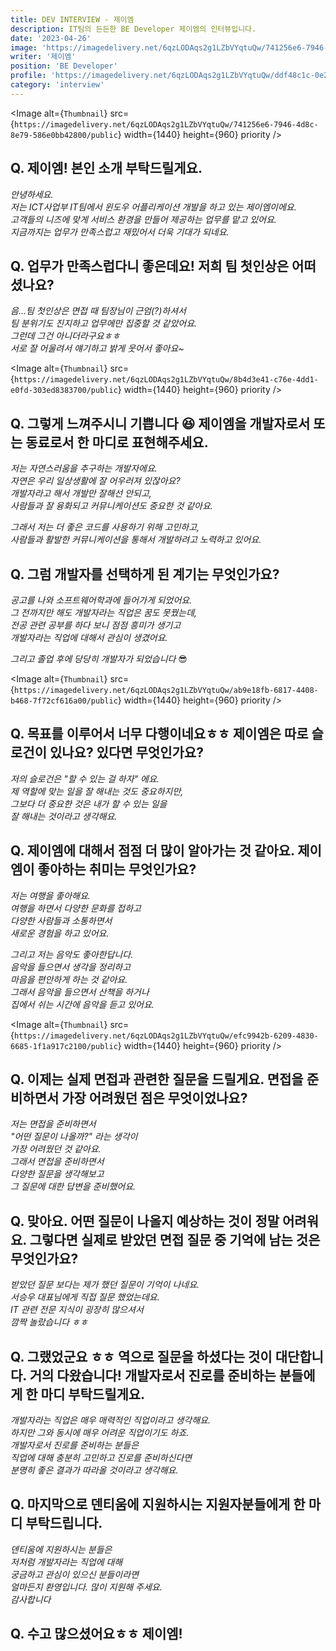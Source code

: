 ```yaml
---
title: DEV INTERVIEW - 제이엠
description: IT팀의 든든한 BE Developer 제이엠의 인터뷰입니다.
date: '2023-04-26'
image: 'https://imagedelivery.net/6qzLODAqs2g1LZbVYqtuQw/741256e6-7946-4d8c-8e79-586e0bb42800/public'
writer: '제이엠'
position: 'BE Developer'
profile: 'https://imagedelivery.net/6qzLODAqs2g1LZbVYqtuQw/ddf48c1c-0e2c-4a59-6e20-ee02c85c2000/public'
category: 'interview'
---
```


<Image
alt={`Thumbnail`}
src={`https://imagedelivery.net/6qzLODAqs2g1LZbVYqtuQw/741256e6-7946-4d8c-8e79-586e0bb42800/public`}
width={1440}
height={960}
priority
/>

## Q. 제이엠! 본인 소개 부탁드릴게요.

_안녕하세요.<br/>
저는 ICT사업부 IT팀에서 윈도우 어플리케이션 개발을 하고 있는 제이엠이에요.<br/>
고객들의 니즈에 맞게 서비스 환경을 만들어 제공하는 업무를 맡고 있어요.<br/>
지금까지는 업무가 만족스럽고 재밌어서 더욱 기대가 되네요._

## Q. 업무가 만족스럽다니 좋은데요! 저희 팀 첫인상은 어떠셨나요?

_음...팀 첫인상은 면접 때 팀장님이 근엄(?)하셔서<br/>
팀 분위기도 진지하고 업무에만 집중할 것 같았어요.<br/>
그런데 그건 아니더라구요ㅎㅎ<br/>
서로 잘 어울려서 얘기하고 밝게 웃어서 좋아요~_

<Image
alt={`Thumbnail`}
src={`https://imagedelivery.net/6qzLODAqs2g1LZbVYqtuQw/8b4d3e41-c76e-4dd1-e0fd-303ed8383700/public`}
width={1440}
height={960}
priority
/>


## Q. 그렇게 느껴주시니 기쁩니다 😆 제이엠을 개발자로서 또는 동료로서 한 마디로 표현해주세요.

_저는 자연스러움을 추구하는 개발자에요.<br/>
자연은 우리 일상생활에 잘 어우러져 있잖아요? <br/>
개발자라고 해서 개발만 잘해선 안되고, <br/>
사람들과 잘 융화되고 커뮤니케이션도 중요한 것 같아요._

_그래서 저는 더 좋은 코드를 사용하기 위해 고민하고, <br/>
사람들과 활발한 커뮤니케이션을 통해서 개발하려고 노력하고 있어요._

## Q. 그럼 개발자를 선택하게 된 계기는 무엇인가요?

_공고를 나와 소프트웨어학과에 들어가게 되었어요.<br/>
그 전까지만 해도 개발자라는 직업은 꿈도 못꿨는데,<br/>
전공 관련 공부를 하다 보니 점점 흥미가 생기고<br/>
개발자라는 직업에 대해서 관심이 생겼어요._

_그리고 졸업 후에 당당히 개발자가 되었습니다_ 😎

<Image
alt={`Thumbnail`}
src={`https://imagedelivery.net/6qzLODAqs2g1LZbVYqtuQw/ab9e18fb-6817-4408-b468-7f72cf616a00/public`}
width={1440}
height={960}
priority
/>

## Q. 목표를 이루어서 너무 다행이네요ㅎㅎ 제이엠은 따로 슬로건이 있나요? 있다면 무엇인가요?

_저의 슬로건은 "할 수 있는 걸 하자" 에요.<br/>
제 역할에 맞는 일을 잘 해내는 것도 중요하지만,<br/>
그보다 더 중요한 것은 내가 할 수 있는 일을 <br/>
잘 해내는 것이라고 생각해요._

## Q. 제이엠에 대해서 점점 더 많이 알아가는 것 같아요. 제이엠이 좋아하는 취미는 무엇인가요?

_저는 여행을 좋아해요.<br/>
여행을 하면서 다양한 문화를 접하고<br/>
다양한 사람들과 소통하면서<br/>
새로운 경험을 하고 있어요._

_그리고 저는 음악도 좋아한답니다.<br/>
음악을 들으면서 생각을 정리하고<br/>
마음을 편안하게 하는 것 같아요.<br/>
그래서 음악을 들으면서 산책을 하거나<br/>
집에서 쉬는 시간에 음악을 듣고 있어요._

<Image
alt={`Thumbnail`}
src={`https://imagedelivery.net/6qzLODAqs2g1LZbVYqtuQw/efc9942b-6209-4830-6685-1f1a917c2100/public`}
width={1440}
height={960}
priority
/>

## Q. 이제는 실제 면접과 관련한 질문을 드릴게요. 면접을 준비하면서 가장 어려웠던 점은 무엇이었나요?

_저는 면접을 준비하면서<br/>
"어떤 질문이 나올까?" 라는 생각이<br/>
가장 어려웠던 것 같아요.<br/>
그래서 면접을 준비하면서<br/>
다양한 질문을 생각해보고<br/>
그 질문에 대한 답변을 준비했어요._

## Q. 맞아요. 어떤 질문이 나올지 예상하는 것이 정말 어려워요. 그렇다면 실제로 받았던 면접 질문 중 기억에 남는 것은 무엇인가요?

_받았던 질문 보다는 제가 했던 질문이 기억이 나네요. <br/>
서승우 대표님에게 직접 질문 했었는데요.<br/>
IT 관련 전문 지식이 굉장히 많으셔서 <br/>
깜짝 놀랐습니다 ㅎㅎ_

## Q. 그랬었군요 ㅎㅎ 역으로 질문을 하셨다는 것이 대단합니다. 거의 다왔습니다! 개발자로서 진로를 준비하는 분들에게 한 마디 부탁드릴게요.

_개발자라는 직업은 매우 매력적인 직업이라고 생각해요.<br/>
하지만 그와 동시에 매우 어려운 직업이기도 하죠.<br/>
개발자로서 진로를 준비하는 분들은<br/>
직업에 대해 충분히 고민하고 진로를 준비하신다면<br/>
분명히 좋은 결과가 따라올 것이라고 생각해요._

## Q. 마지막으로 덴티움에 지원하시는 지원자분들에게 한 마디 부탁드립니다.

_덴티움에 지원하시는 분들은<br/>
저처럼 개발자라는 직업에 대해<br/>
궁금하고 관심이 있으신 분들이라면<br/>
얼마든지 환영입니다. 많이 지원해 주세요.<br/>
감사합니다_

## Q. 수고 많으셨어요ㅎㅎ 제이엠!
